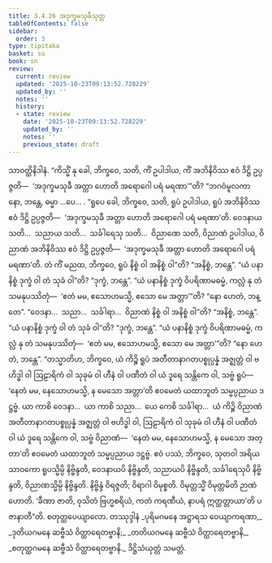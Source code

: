 ```yaml
---
title: 3.4.26 အဒုက္ခမသုခီသုတ္တ
tableOfContents: false
sidebar:
  order: 3
type: tipitaka
basket: su
book: sn
review:
  current: review
  updated: '2025-10-23T09:13:52.728229'
  updated_by: ''
  notes: ''
  history:
  - state: review
    date: '2025-10-23T09:13:52.728229'
    updated_by: ''
    notes: ''
    previous_state: draft
---
```



<ReviewStatus review={frontmatter.review} showDetails={true} />

<HypothesisAnnotation frontmatter={frontmatter} />

<DynamicBreadcrumb />

<Division number="301" book="sn" e="ch" v="18" p="324">

<Paragraph number="1032" book="sn">
သာဝတ္ထိနိဒါနံ. “ကိသ္မိံ နု ခေါ, ဘိက္ခဝေ, သတိ, ကိံ ဥပါဒါယ, ကိံ အဘိနိဝိဿ ဧဝံ ဒိဋ္ဌိ ဥပ္ပဇ္ဇတိ—  ‘အဒုက္ခမသုခီ အတ္တာ ဟောတိ အရောဂေါ ပရံ မရဏာ’”တိ? “ဘဂဝံမူလကာ နော, ဘန္တေ, ဓမ္မာ …ပေ… .
</Paragraph>

<Paragraph number="1033" book="sn">
“ရူပေ ခေါ, ဘိက္ခဝေ, သတိ, ရူပံ ဥပါဒါယ, ရူပံ အဘိနိဝိဿ ဧဝံ ဒိဋ္ဌိ ဥပ္ပဇ္ဇတိ—  ‘အဒုက္ခမသုခီ အတ္တာ ဟောတိ အရောဂေါ ပရံ မရဏာ’တိ. ဝေဒနာယ သတိ…  သညာယ သတိ…  သင်္ခါရေသု သတိ…  ဝိညာဏေ သတိ, ဝိညာဏံ ဥပါဒါယ, ဝိညာဏံ အဘိနိဝိဿ ဧဝံ ဒိဋ္ဌိ ဥပ္ပဇ္ဇတိ—  ‘အဒုက္ခမသုခီ အတ္တာ ဟောတိ အရောဂေါ ပရံ မရဏာ’တိ.
</Paragraph>

<Paragraph number="1034" book="sn">
တံ ကိံ မညထ, ဘိက္ခဝေ, ရူပံ နိစ္စံ ဝါ အနိစ္စံ ဝါ”တိ? “အနိစ္စံ, ဘန္တေ”. “ယံ ပနာနိစ္စံ ဒုက္ခံ ဝါ တံ သုခံ ဝါ”တိ? “ဒုက္ခံ, ဘန္တေ”. “ယံ ပနာနိစ္စံ ဒုက္ခံ ဝိပရိဏာမဓမ္မံ, ကလ္လံ နု တံ သမနုပဿိတုံ—  ‘ဧတံ မမ, ဧသောဟမသ္မိ, ဧသော မေ အတ္တာ’”တိ? “နော ဟေတံ, ဘန္တေ”. “ဝေဒနာ…  သညာ…  သင်္ခါရာ…  ဝိညာဏံ နိစ္စံ ဝါ အနိစ္စံ ဝါ”တိ? “အနိစ္စံ, ဘန္တေ”. “ယံ ပနာနိစ္စံ ဒုက္ခံ ဝါ တံ သုခံ ဝါ”တိ? “ဒုက္ခံ, ဘန္တေ”. “ယံ ပနာနိစ္စံ ဒုက္ခံ ဝိပရိဏာမဓမ္မံ, ကလ္လံ နု တံ သမနုပဿိတုံ—  ‘ဧတံ မမ, ဧသောဟမသ္မိ, ဧသော မေ အတ္တာ’”တိ? “နော ဟေတံ, ဘန္တေ”.
</Paragraph>

<Paragraph number="1035" book="sn">
“တသ္မာတိဟ, ဘိက္ခဝေ, ယံ ကိဉ္စိ ရူပံ အတီတာနာဂတပစ္စုပ္ပန္နံ အဇ္ဈတ္တံ ဝါ ဗဟိဒ္ဓါ ဝါ ဩဠာရိကံ ဝါ သုခုမံ ဝါ ဟီနံ ဝါ ပဏီတံ ဝါ ယံ ဒူရေ သန္တိကေ ဝါ, သဗ္ဗံ ရူပံ—  ‘နေတံ မမ, နေသောဟမသ္မိ, န မေသော အတ္တာ’တိ ဧဝမေတံ ယထာဘူတံ သမ္မပ္ပညာယ ဒဋ္ဌဗ္ဗံ. ယာ ကာစိ ဝေဒနာ…  ယာ ကာစိ သညာ…  ယေ ကေစိ သင်္ခါရာ…  ယံ ကိဉ္စိ ဝိညာဏံ အတီတာနာဂတပစ္စုပ္ပန္နံ အဇ္ဈတ္တံ ဝါ ဗဟိဒ္ဓါ ဝါ, ဩဠာရိကံ ဝါ သုခုမံ ဝါ ဟီနံ ဝါ ပဏီတံ ဝါ ယံ ဒူရေ သန္တိကေ ဝါ, သဗ္ဗံ ဝိညာဏံ—  ‘နေတံ မမ, နေသောဟမသ္မိ, န မေသော အတ္တာ’တိ ဧဝမေတံ ယထာဘူတံ သမ္မပ္ပညာယ ဒဋ္ဌဗ္ဗံ.
</Paragraph>

<Paragraph number="1036" book="sn">
ဧဝံ ပဿံ, ဘိက္ခဝေ, သုတဝါ အရိယသာဝကော ရူပသ္မိမ္ပိ နိဗ္ဗိန္ဒတိ, ဝေဒနာယပိ နိဗ္ဗိန္ဒတိ, သညာယပိ နိဗ္ဗိန္ဒတိ, သင်္ခါရေသုပိ နိဗ္ဗိန္ဒတိ, ဝိညာဏသ္မိမ္ပိ နိဗ္ဗိန္ဒတိ. နိဗ္ဗိန္ဒံ ဝိရဇ္ဇတိ; ဝိရာဂါ ဝိမုစ္စတိ. ဝိမုတ္တသ္မိံ ဝိမုတ္တမိတိ ဉာဏံ ဟောတိ. ‘ခီဏာ ဇာတိ, ဝုသိတံ ဗြဟ္မစရိယံ, ကတံ ကရဏီယံ, နာပရံ ဣတ္ထတ္တာယာ’တိ ပဇာနာတီ”တိ.

</Paragraph>
</Division>

<Paragraph number="1037" type="center" book="sn">
စတုတ္ထပေယျာလော.



</Paragraph>

<Paragraph number="1038" type="center" book="sn">
တဿုဒ္ဒါနံ


</Paragraph>

<Paragraph number="1039" type="verses" book="sn">
_ပုရိမဂမနေ အဋ္ဌာရသ ဝေယျာကရဏာ,_  
_ဒုတိယဂမနေ ဆဗ္ဗီသံ ဝိတ္ထာရေတဗ္ဗာနိ;_  
_တတိယဂမနေ ဆဗ္ဗီသံ ဝိတ္ထာရေတဗ္ဗာနိ,_  
_စတုတ္ထဂမနေ ဆဗ္ဗီသံ ဝိတ္ထာရေတဗ္ဗာနိ._  


</Paragraph>

<Paragraph number="1040" type="center" book="sn">
ဒိဋ္ဌိသံယုတ္တံ သမတ္တံ.
</Paragraph>